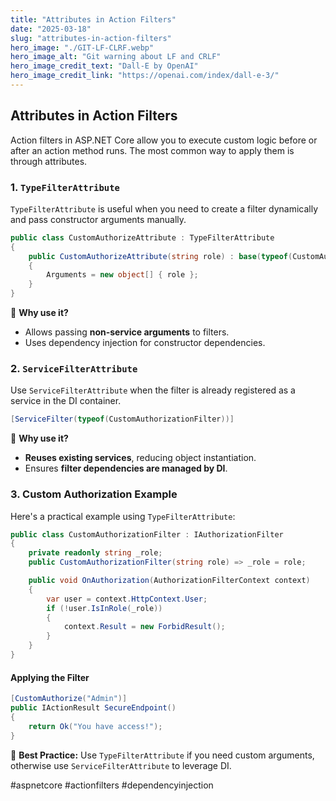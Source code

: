 ```yaml
---
title: "Attributes in Action Filters"
date: "2025-03-18"
slug: "attributes-in-action-filters"
hero_image: "./GIT-LF-CLRF.webp"
hero_image_alt: "Git warning about LF and CRLF"
hero_image_credit_text: "Dall-E by OpenAI"
hero_image_credit_link: "https://openai.com/index/dall-e-3/"
---
```


## Attributes in Action Filters

Action filters in ASP.NET Core allow you to execute custom logic before or after an action method runs. The most common way to apply them is through attributes.

### **1. `TypeFilterAttribute`**
`TypeFilterAttribute` is useful when you need to create a filter dynamically and pass constructor arguments manually.

```csharp
public class CustomAuthorizeAttribute : TypeFilterAttribute
{
    public CustomAuthorizeAttribute(string role) : base(typeof(CustomAuthorizationFilter))
    {
        Arguments = new object[] { role };
    }
}
```

🔹 **Why use it?**
- Allows passing **non-service arguments** to filters.
- Uses dependency injection for constructor dependencies.

### **2. `ServiceFilterAttribute`**
Use `ServiceFilterAttribute` when the filter is already registered as a service in the DI container.

```csharp
[ServiceFilter(typeof(CustomAuthorizationFilter))]
```

🔹 **Why use it?**
- **Reuses existing services**, reducing object instantiation.
- Ensures **filter dependencies are managed by DI**.

### **3. Custom Authorization Example**
Here's a practical example using `TypeFilterAttribute`:

```csharp
public class CustomAuthorizationFilter : IAuthorizationFilter
{
    private readonly string _role;
    public CustomAuthorizationFilter(string role) => _role = role;

    public void OnAuthorization(AuthorizationFilterContext context)
    {
        var user = context.HttpContext.User;
        if (!user.IsInRole(_role))
        {
            context.Result = new ForbidResult();
        }
    }
}
```

#### **Applying the Filter**
```csharp
[CustomAuthorize("Admin")]
public IActionResult SecureEndpoint()
{
    return Ok("You have access!");
}
```

🚀 **Best Practice:** Use `TypeFilterAttribute` if you need custom arguments, otherwise use `ServiceFilterAttribute` to leverage DI.

#aspnetcore #actionfilters #dependencyinjection


